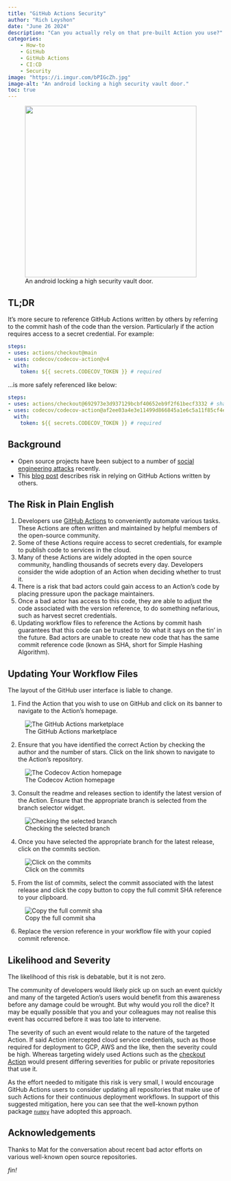 ```yaml
---
title: "GitHub Actions Security"
author: "Rich Leyshon"
date: "June 26 2024"
description: "Can you actually rely on that pre-built Action you use?"
categories:
    - How-to
    - GitHub
    - GitHub Actions
    - CI:CD
    - Security
image: "https://i.imgur.com/bPIGcZh.jpg"
image-alt: "An android locking a high security vault door."
toc: true
---
```


<figure class=center >
  <img class="shaded_box" width=400px src="https://i.imgur.com/bPIGcZh.jpg"></img>
  <figcaption>An android locking a high security vault door.</figcaption>
</figure>

## TL;DR

It's more secure to reference GitHub Actions written by others by referring
to the commit hash of the code than the version. Particularly if the action
requires access to a secret credential. For example:

```.yaml
steps:
- uses: actions/checkout@main
- uses: codecov/codecov-action@v4
  with:
    token: ${{ secrets.CODECOV_TOKEN }} # required
```

...is more safely referenced like below:

```.yaml
steps:
- uses: actions/checkout@692973e3d937129bcbf40652eb9f2f61becf3332 # sha for v4.1.7
- uses: codecov/codecov-action@af2ee03a4e3e11499d866845a1e6c5a11f85cf4e # sha v4.5.0 
  with:
    token: ${{ secrets.CODECOV_TOKEN }} # required
```

## Background

* Open source projects have been subject to a number of
[social engineering attacks][openjs] recently. 
* This [blog post][julienrenaux] describes risk in relying on GitHub Actions
written by others.

## The Risk in Plain English

1. Developers use [GitHub Actions][marketplace] to conveniently automate
various tasks. These Actions are often written and maintained by helpful
members of the open-source community.
2. Some of these Actions require access to secret credentials, for example to
publish code to services in the cloud.
3. Many of these Actions are widely adopted in the open source community,
handling thousands of secrets every day. Developers consider the wide adoption
of an Action when deciding whether to trust it.
4. There is a risk that bad actors could gain access to an Action's code
by placing pressure upon the package maintainers.
5. Once a bad actor has access to this code, they are able to adjust the code
associated with the version reference, to do something nefarious, such as
harvest secret credentials.
6. Updating workflow files to reference the Actions by commit hash guarantees
that this code can be trusted to 'do what it says on the tin' in the future.
Bad actors are unable to create new code that has the same commit reference
code (known as SHA, short for Simple Hashing Algorithm).

## Updating Your Workflow Files

:::{.callout-caution}

The layout of the GitHub user interface is liable to change.

:::

1. Find the Action that you wish to use on GitHub and click on its banner to
navigate to the Action's homepage.

![The GitHub Actions marketplace](https://i.imgur.com/4G5qba2.png)

2. Ensure that you have identified the correct Action by checking the author
and the number of stars. Click on the link shown to navigate to the Action's
repository.

![The Codecov Action homepage](https://i.imgur.com/tcBYkpy.png)

3. Consult the readme and releases section to identify the latest version of
the Action. Ensure that the appropriate branch is selected from the branch
selector widget.

![Checking the selected branch](https://i.imgur.com/eVU7ce5.png)

4. Once you have selected the appropriate branch for the latest release, click
on the commits section.

![Click on the commits](https://i.imgur.com/5jQWlQs.png)

5. From the list of commits, select the commit associated with the latest
release and click the copy button to copy the full commit SHA reference to your
clipboard.

![Copy the full commit sha](https://i.imgur.com/8NVX30Y.png)

6. Replace the version reference in your workflow file with your copied commit
reference. 

## Likelihood and Severity

The likelihood of this risk is debatable, but it is not zero.

The community of developers would likely pick up on such an event quickly and
many of the targeted Action's users would benefit from this awareness before
any damage could be wrought. But why would you roll the dice? It may be equally
possible that you and your colleagues may not realise this event has occurred
before it was too late to intervene. 

The severity of such an event would relate to the nature of the targeted
Action. If said Action intercepted cloud service credentials, such as those
required for deployment to GCP, AWS and the like, then the severity could
be high. Whereas targeting widely used Actions such as the
[checkout Action][checkout] would present differing severities for public or
private repositories that use it.

As the effort needed to mitigate this risk is very small, I would encourage
GitHub Actions users to consider updating all repositories that make use of
such Actions for their continuous deployment workflows. In support of this
suggested mitigation, here you can see that the well-known python package
[`numpy`][numpy] have adopted this approach.

## Acknowledgements

Thanks to Mat for the conversation about recent bad actor efforts on various
well-known open source repositories.

<p id=fin><i>fin!</i></p>

[openjs]: https://openjsf.org/blog/openssf-openjs-alert-social-engineering-takeovers
[julienrenaux]: https://julienrenaux.fr/2019/12/20/github-actions-security-risk/
[marketplace]: https://github.com/marketplace?type=actions
[numpy]: https://github.com/numpy/numpy/blob/main/.github/workflows/wheels.yml
[checkout]: https://github.com/actions/checkout
